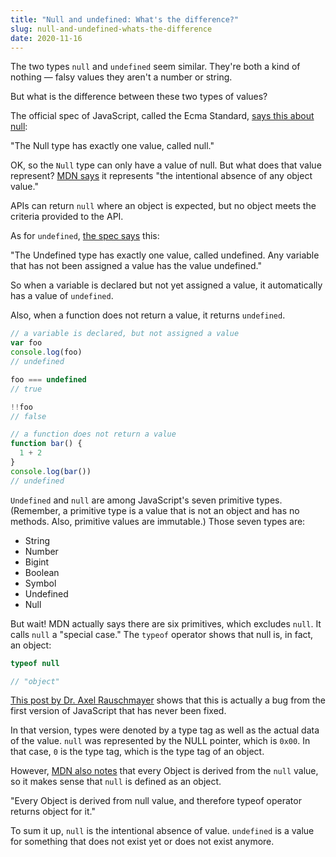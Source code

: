 ```yaml
---
title: "Null and undefined: What's the difference?"
slug: null-and-undefined-whats-the-difference
date: 2020-11-16
---
```


The two types `null` and `undefined` seem similar. They're both a kind of nothing — falsy values they aren't a number or string.

But what is the difference between these two types of values?

The official spec of JavaScript, called the Ecma Standard, [says this about null](https://www.ecma-international.org/ecma-262/11.0/index.html#sec-ecmascript-language-types-null-type):

"The Null type has exactly one value, called null."

OK, so the `Null` type can only have a value of null. But what does that value represent? [MDN says](https://developer.mozilla.org/en-US/docs/Web/JavaScript/Reference/Global_Objects/null) it represents "the intentional absence of any object value."

APIs can return `null` where an object is expected, but no object meets the criteria provided to the API.

As for `undefined`, [the spec says](https://www.ecma-international.org/ecma-262/11.0/index.html#sec-ecmascript-language-types-undefined-type) this:

"The Undefined type has exactly one value, called undefined. Any variable that has not been assigned a value has the value undefined."

So when a variable is declared but not yet assigned a value, it automatically has a value of `undefined`.

Also, when a function does not return a value, it returns `undefined`.

```jsx
// a variable is declared, but not assigned a value
var foo
console.log(foo)
// undefined

foo === undefined
// true

!!foo
// false
```

```jsx
// a function does not return a value
function bar() {
  1 + 2
}
console.log(bar())
// undefined
```

`Undefined` and `null` are among JavaScript's seven primitive types. (Remember, a primitive type is a value that is not an object and has no methods. Also, primitive values are immutable.) Those seven types are:

- String
- Number
- Bigint
- Boolean
- Symbol
- Undefined
- Null

But wait! MDN actually says there are six primitives, which excludes `null`. It calls `null` a "special case." The `typeof` operator shows that null is, in fact, an object:

```jsx
typeof null

// "object"
```

[This post by Dr. Axel Rauschmayer](https://2ality.com/2013/10/typeof-null.html) shows that this is actually a bug from the first version of JavaScript that has never been fixed.

In that version, types were denoted by a type tag as well as the actual data of the value. `null` was represented by the NULL pointer, which is `0x00`. In that case, `0` is the type tag, which is the type tag of an object.

However, [MDN also notes](https://developer.mozilla.org/en-US/docs/Glossary/Null) that every Object is derived from the `null` value, so it makes sense that `null` is defined as an object.

"Every Object is derived from null value, and therefore typeof operator returns object for it."

To sum it up, `null` is the intentional absence of value. `undefined` is a value for something that does not exist yet or does not exist anymore.

